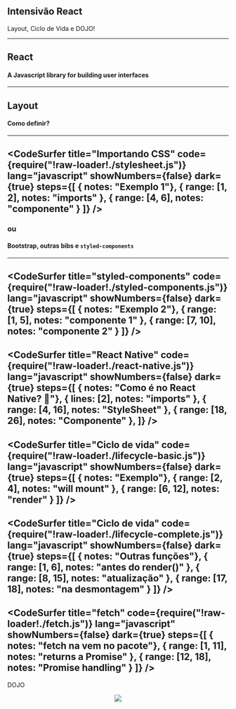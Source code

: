



<Head>
  <title>Class 1</title>
</Head>

<Container>
  <Center>
    <GFLogo src={'./assets/gf-react2.png'} />
  </Center>
  <h2>Intensivão React</h2>
  <p>Layout, Ciclo de Vida e DOJO!</p>
</Container>

---
## React
#### A Javascript library for building user interfaces

---
## Layout
#### Como definir?
---
<CodeSurfer
  title="Importando CSS"
  code={require("!raw-loader!./stylesheet.js")}
  lang="javascript"
  showNumbers={false}
  dark={true}
  steps={[
    { notes: "Exemplo 1"},
    { range: [1, 2], notes: "imports" },
    { range: [4, 6], notes: "componente" }
  ]}
/>
---
### ou
#### Bootstrap, outras bibs e `styled-components`
---
<CodeSurfer
  title="styled-components"
  code={require("!raw-loader!./styled-components.js")}
  lang="javascript"
  showNumbers={false}
  dark={true}
  steps={[
    { notes: "Exemplo 2"},
    { range: [1, 5], notes: "componente 1" },
    { range: [7, 10], notes: "componente 2" }
  ]}
/>
---
<CodeSurfer
  title="React Native"
  code={require("!raw-loader!./react-native.js")}
  lang="javascript"
  showNumbers={false}
  dark={true}
  steps={[
    { notes: "Como é no React Native? 🤔"},
    { lines: [2], notes: "imports" },
    { range: [4, 16], notes: "StyleSheet" },
    { range: [18, 26], notes: "Componente" },
  ]}
/>
---
<CodeSurfer
  title="Ciclo de vida"
  code={require("!raw-loader!./lifecycle-basic.js")}
  lang="javascript"
  showNumbers={false}
  dark={true}
  steps={[
    { notes: "Exemplo"},
    { range: [2, 4], notes: "will mount" },
    { range: [6, 12], notes: "render" }
  ]}
/>
---
<CodeSurfer
  title="Ciclo de vida"
  code={require("!raw-loader!./lifecycle-complete.js")}
  lang="javascript"
  showNumbers={false}
  dark={true}
  steps={[
    { notes: "Outras funções"},
    { range: [1, 6], notes: "antes do render()" },
    { range: [8, 15], notes: "atualização" },
    { range: [17, 18], notes: "na desmontagem" }
  ]}
/>
---
<CodeSurfer
  title="fetch"
  code={require("!raw-loader!./fetch.js")}
  lang="javascript"
  showNumbers={false}
  dark={true}
  steps={[
    { notes: "fetch na vem no pacote"},
    { range: [1, 11], notes: "returns a Promise" },
    { range: [12, 18], notes: "Promise handling" }
  ]}
/>
---
DOJO
<Container>
  <Center>
    <img src={'./assets/dojo.jpg'} />
  </Center>
</Container>